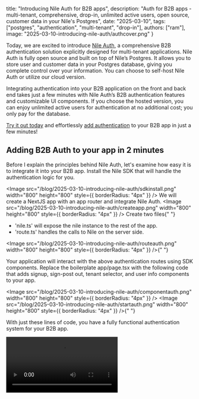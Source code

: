 
title: "Introducing Nile Auth for B2B apps",
description: "Auth for B2B apps - multi-tenant, comprehensive, drop-in, unlimited active users, open source, customer data in your Nile's Postgres",
date: "2025-03-10",
tags: ["postgres", "authentication", "multi-tenant", "drop-in"],
authors: ["ram"],
image: "2025-03-10-introducing-nile-auth/authcover.png"
}

Today, we are excited to introduce [Nile Auth](https://github.com/niledatabase/nile-auth), a comprehensive B2B authentication solution explicitly designed for multi-tenant applications. Nile Auth is fully open source and built on top of Nile’s Postgres. It allows you to store user and customer data in your Postgres database, giving you complete control over your information. You can choose to self-host Nile Auth or utilize our cloud version.

Integrating authentication into your B2B application on the front and back end takes just a few minutes with Nile Auth’s B2B authentication features and customizable UI components. If you choose the hosted version, you can enjoy unlimited active users for authentication at no additional cost; you only pay for the database.

[Try it out today](https://console.thenile.dev/) and effortlessly [add authentication](http://thenile.dev/docs/auth/introduction) to your B2B app in just a few minutes!

## Adding B2B Auth to your app in 2 minutes

Before I explain the principles behind Nile Auth, let's examine how easy it is to integrate it into your B2B app.
Install the Nile SDK that will handle the authentication logic for you.

<Image
  src="/blog/2025-03-10-introducing-nile-auth/sdkinstall.png"
  width="800"
  height="800"
  style={{ borderRadius: "4px" }}
/>
We will create a NextJS app with an app router and integrate Nile Auth.
<Image
  src="/blog/2025-03-10-introducing-nile-auth/createapp.png"
  width="800"
  height="800"
  style={{ borderRadius: "4px" }}
/>
Create two files{" "}

- 'nile.ts' will expose the nile instance to the rest of the app.
- 'route.ts' handles the calls to Nile on the server side.

<Image
  src="/blog/2025-03-10-introducing-nile-auth/routeauth.png"
  width="800"
  height="800"
  style={{ borderRadius: "4px" }}
/>{" "}

Your application will interact with the above authentication routes using SDK components. Replace the boilerplate app/page.tsx with the following code that adds signup, sign-post out, tenant selector, and user info components to your app.

<Image
  src="/blog/2025-03-10-introducing-nile-auth/componentauth.png"
  width="800"
  height="800"
  style={{ borderRadius: "4px" }}
/>
<Image
  src="/blog/2025-03-10-introducing-nile-auth/startauth.png"
  width="800"
  height="800"
  style={{ borderRadius: "4px" }}
/>{" "}

With just these lines of code, you have a fully functional authentication system for your B2B app.

<Video src="/blog/2025-03-10-introducing-nile-auth/nileauthdemo.mp4" />

## Why Nile Auth?

### Purpose-built for multi-tenant apps

Nile re-engineers Postgres to make it easy to build and scale B2B apps. Our Auth product is also designed from the ground up to support multi-tenant applications on top of Nile's Postgres.

<Image
  src="/blog/2025-03-10-introducing-nile-auth/tenantselector.png"
  width="800"
  height="800"
  style={{ borderRadius: "4px" }}
/>{" "}

Auth solutions usually don’t support B2B apps, or the focus is not full-time. In Nile’s Auth case, we have designed the product for only B2B apps. Nile Auth will support the entire tenant lifecycle, including managing tenants, inviting users to tenants, overriding tenant-specific settings, tenant domains, and more.

<Image
  src="/blog/2025-03-10-introducing-nile-auth/tenantapi.png"
  width="800"
  height="800"
  style={{ borderRadius: "4px" }}
/>
Authenticated users can access data from any tenant they have access to - this access
control is enforced at all layers - from the browser to the authentication service
to the database itself. All authentication features can be enabled at the application
level or disabled for a specific tenant.
<Image
  src="/blog/2025-03-10-introducing-nile-auth/tenantsql.png"
  width="800"
  height="800"
  style={{ borderRadius: "4px" }}
/>
### Unlimited active users

One of our key focuses in developing Nile Auth was to offer the ability to support unlimited active users. Traditionally, authentication providers set a fixed limit on the number of active users, often requiring additional payments as you scale up. However, with Nile Auth, there are no extra charges for active users. You will only pay for the PostgreSQL database, allowing you to store and scale to an unlimited number of active users without incurring additional costs.

<Video src="/blog/2025-03-10-introducing-nile-auth/counterforblog.mp4" />

### Customer and user data stored in your DB

One of the challenges we have faced with third-party auth providers is that user and customer data are locked in behind third-party APIs. There are a few issues with this approach

- Referencing and joining user data with other tables in your database. It gets hard to refer to the user data using foreign key constraints or SQL joins to query across user and other business tables.
- The synchronization process is async and poses consistency challenges. You could synchronize using a webhook or capture events into a changelog and apply them to the primary DB. Both approaches eventually create consistency problems. If other tables reference your application's customer or user data, users will face weird delays or could even lose data.

While Nile Postgres will integrate with third-party auth providers as well, we believe the ideal approach is to just have the Auth solution store the data in the primary DB.

<Image
  src="/blog/2025-03-10-introducing-nile-auth/tabletenants.png"
  width="800"
  height="800"
  style={{ borderRadius: "4px" }}
/>
There are also other benefits of building Nile Auth on Nile’s Postgres. Tenant management
is not just an Auth problem. It is a data problem. Nile’s Postgres has taken a first
principles approach to solving multi-tenant problems by Isolating tenant data, addressing
noisy neighbor problems, providing usage and cost insights by tenants, placing tenants
on different compute types and regions, and supporting all the DB operations at the
tenant level. Using Nile Auth and Nile’s Postgres provides a truly end to end solution
to building and scaling B2B apps.
<Image
  src="/blog/2025-03-10-introducing-nile-auth/tableusers.png"
  width="800"
  height="800"
  style={{ borderRadius: "4px" }}
/>
<Image
  src="/blog/2025-03-10-introducing-nile-auth/tabletenantusers.png"
  width="800"
  height="800"
  style={{ borderRadius: "4px" }}
/>
### Comprehensive B2B auth features

Access a full suite of authentication features to secure your application thoroughly. Here are some of the features you get out of the box:

- Organization management
- User profiles
- Dashboard for managing users and organizations
- Tenant over-rides - manage authentication for each tenant individually.
- Multi-framework support - NextJS, Express, React, etc.
- Wide range of authentication methods - email/password, social login, magic link, etc.
- UI components for embedding in your application - simple, beautiful, and flexible
- Cookie-Based Authentication: Secure session management using HTTP-only cookies.
- JWT and Session Support: Uses cookies to maintain user sessions and optionally issues JWTs for client-side validation.
- Single Sign-On (SSO) Support: Optional integration with external identity providers.

Auth services really have to be comprehensive. Unlike other parts of the app where mixing and matching libraries and services is normal, mixing and matching two auth solutions is very challenging from a security POV - you need to keep them in sync, you need to make sure you correctly handle responses from two services, juggle multiple cookies and tokens (possibly with different expirations). Much safer to find one auth service that does everything you need and use that.

There is more on the roadmap, and our goal is to support a comprehensive list of features for B2B apps. We would [love to know](https://github.com/orgs/niledatabase/discussions?discussions_q=is%3Aopen+label%3Aauth) if you need any specific features not currently available. We also welcome community contributions.

<Image
  src="/blog/2025-03-10-introducing-nile-auth/sessionauth.png"
  width="800"
  height="800"
  style={{ borderRadius: "4px" }}
/>
### Self-host or let Nile manage it

One of our design goals was to make it easy to self-host Nile Auth. We believe we have made it easy for developers to use our managed solution or self-host the auth service. The auth service will still use hosted Nile’s Postgres, but one can get the benefit of running core security logic within their account in the cloud. For development purposes, the entire Nile stack, including Postgres and Nile Auth, is available as a [docker image](https://www.thenile.dev/docs/getting-started/postgres_testing). Developers can test locally and use the hosted offering when deploying to production.

<Image
  src="/blog/2025-03-10-introducing-nile-auth/selfhost.png"
  width="800"
  height="800"
  style={{ borderRadius: "4px" }}
/>
### Drop-in fully customizable auth UI modules

Easily integrate pre-built authentication UI modules into your application in five minutes. Add support for Google, GitHub, and more and override per-tenant. Nile’s open-source SDK includes beautiful and flexible React components that can be embedded in your application and customized to your liking. This includes the signup, login, organization switcher, user profile, social login buttons, and more.

<Image
  src="/blog/2025-03-10-introducing-nile-auth/googleauth.png"
  width="800"
  height="800"
  style={{ borderRadius: "4px" }}
/>
<Image
  src="/blog/2025-03-10-introducing-nile-auth/discordauth.png"
  width="800"
  height="800"
  style={{ borderRadius: "4px" }}
/>
## Other design principles of Nile Auth

### Support multiple languages

To truly democratize B2B authentication, we wanted to build a solution that can be leveraged with as many languages as possible. We currently support the Typescript/Javascript ecosystem but plan to support more languages. We have published our [public Auth APIs](http://thenile.dev/auth/api-reference/auth/sign-in-to-the-application) and hope to provide more language coverage. We would also love the community to build and contribute SDKs for their favorite language.

### Auth as a service vs a library

Auth solutions have been tackled as a service and as a library. Based on our experience, a service-first approach is the most secure solution for B2B Authentication for several reasons.

1. Libraries are convenient till the new CISO in a B2B company mandates that auth has to be moved to a service for security reasons. Having the auth logic across many services is usually not what CISOs want. Security teams prefer to control the authentication logic centrally.
2. Security hotfixes are a nightmare with thick clients. When a security hole is identified, it becomes critical for B2B companies to deploy the fix immediately. It is much easier to hotfix the central service vs upgrading the library in multiple services.
3. In most cases, B2B Companies need to support multiple languages from the start. For example, companies build their data plane with Typescript but their control plane using Go. Users will authenticate against both the control plane and the data plane.

We have invested in making it easy to launch and operate the Nile Auth service.

### Server side authentication

Server-side authentication is a core design principle of Nile Auth, ensuring flexibility, security, and broad applicability. By focusing on server-side APIs and auto-generated routes, developers can build their own UI without being locked into a specific framework. This approach also enables authentication for API-only services, ensuring secure endpoint protection. Additionally, Nile Auth is built on strong security primitives, including Secure, HttpOnly cookies to prevent XSS, CSRF protection, and session-backed authentication instead of relying solely on JWTs. This aligns with best security practices, addressing concerns like those raised by CISOs who prioritize moving authentication logic to the backend for consistency and security across web, API, and CLI environment

### Open source

We have spent years doing open-source and believe this is the right path for Nile Auth. Open source will help build trust and make Nile Auth extremely secure. It raises the bar to build a world-class service and enables the community to contribute. We want to build a developer-first community around Nile Auth and make it easy to contribute. You can look at our [contributing guidelines](https://github.com/niledatabase/nile-auth/blob/main/CONTRIBUTING.md) if you are interested in adding features or fixing issues.

Try out [Nile Auth today](https://console.thenile.dev/) and let us know what you think! You can also [join our community](https://discord.com/invite/8UuBB84tTy) to discuss Nile Auth and give us feedback. We are looking forward to collaborating with the community to make this successful.
